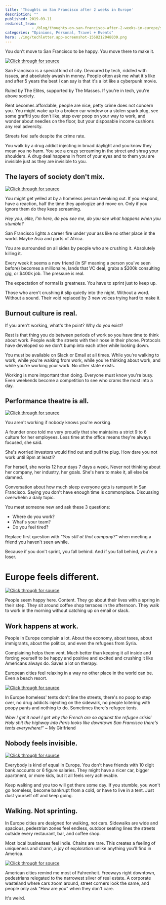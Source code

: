 ```yaml
---
title: 'Thoughts on San Francisco after 2 weeks in Europe'
description: ""
published: 2019-09-11
redirect_from: 
            - /blog/thoughts-on-san-francisco-after-2-weeks-in-europe/swizec/9191
categories: "Opinions, Personal, Travel + Events"
hero: ./img/techletter.app-screenshot-1568212048039.png
---
```


You don't move to San Francisco to be happy. You move there to make it.

[![Click through for source](./img/techletter.app-screenshot-1568212048039.png)](https://www.youtube.com/watch?v=Tghs2QNYZ7o)

San Francisco is a special kind of city. Devoured by tech, riddled with issues, and absolutely awash in money. People often ask me what it's like and after 5 years the best I can say is that it's a lot like a cyberpunk movie.

Ruled by The Elites, supported by The Masses. If you're in tech, you're above society.

Rent becomes affordable, people are nice, petty crime does not concern you. You might wake up to a broken car window or a stolen spark plug, see some graffiti you don't like, step over poop on your way to work, and wonder about needles on the floor, but your disposable income cushions any real adversity.

Streets feel safe despite the crime rate.

You walk by a drug addict injecting in broad daylight and you know they mean you no harm. You see a crazy screaming in the street and shrug your shoulders. A drug deal happens in front of your eyes and to them you are invisible just as they are invisible to you.

## The layers of society don't mix.

[![Click through for source](./img/techletter.app-screenshot-1568212045865.png)](https://twitter.com/Swizec/status/1170241181680328706)

You might get yelled at by a homeless person tweaking out. If you respond, have a reaction, half the time they apologize and move on. Only if you ignore them do they keep screaming.

_Hey you, elite, I'm here, do you see me, do you see what happens when you stumble?_

San Francisco lights a career fire under your ass like no other place in the world. Maybe Asia and parts of Africa.

You are surrounded on all sides by people who are crushing it. Absolutely killing it.

Every week it seems a new friend (in SF meaning a person you've seen before) becomes a millionaire, lands that VC deal, grabs a $200k consulting gig, or $400k job. The pressure is real.

The expectation of normal is greatness. You have to sprint just to keep up.

Those who aren't crushing it slip quietly into the night. Without a word. Without a sound. Their void replaced by 3 new voices trying hard to make it.

## Burnout culture is real.

If you aren't working, what's the point? Why do you exist?

Rest is that thing you do between periods of work so you have time to think about work. People walk the streets with their nose in their phone. Protocols have developed so we don't bump into each other while looking down.

You must be available on Slack or Email at all times. While you're walking to work, while you're walking from work, while you're thinking about work, and while you're working your work. No other state exists.

Working is more important than doing. Everyone must know you're busy. Even weekends become a competition to see who crams the most into a day.

## Performance theatre is all.

[![Click through for source](./img/techletter.app-screenshot-1568212045334.png)](https://www.instagram.com/p/B1wdAHolNLE/)

You aren't working if nobody knows you're working.

A founder once told me very proudly that she maintains a strict 9 to 6 culture for her employees. Less time at the office means they're always focused, she said.

She's worried investors would find out and pull the plug. How dare you not work until 8pm at least!?

For herself, she works 12 hour days 7 days a week. Never not thinking about her company, her industry, her goals. She's here to make it, all else be damned.

Conversation about how much sleep everyone gets is rampant in San Francisco. Saying you don't have enough time is commonplace. Discussing overwhelm a daily topic.

You meet someone new and ask these 3 questions:

-   Where do you work?
-   What's your team?
-   Do you feel tired?

Replace first question with _"You still at that company?"_ when meeting a friend you haven't seen awhile.

Because if you don't sprint, you fall behind. And if you fall behind, you're a loser.

# Europe feels different.

[![Click through for source](./img/techletter.app-screenshot-1568212055228.png)](https://twitter.com/Swizec/status/1167004570091847680)

People seem happy here. Content. They go about their lives with a spring in their step. They sit around coffee shop terraces in the afternoon. They walk to work in the morning without catching up on email or slack.

## Work happens at work.

People in Europe complain a lot. About the economy, about taxes, about immigrants, about the politics, and even the refugees from Syria.

Complaining helps them vent. Much better than keeping it all inside and forcing yourself to be happy and positive and excited and crushing it like Americans always do. Saves a lot on therapy.

European cities feel relaxing in a way no other place in the world can be. Even a beach resort.

[![Click through for source](./img/techletter.app-screenshot-1568212045085.png)](https://www.instagram.com/p/B18AuE2l9rJ/)

In Europe homeless' tents don't line the streets, there's no poop to step over, no drug addicts injecting on the sidewalk, no people loitering with poopy pants and nothing to do. Sometimes there's refugee tents.

_Wow I get it now! I get why the French are so against the refugee crisis! Holy shit the highway into Paris looks like downtown San Francisco there's tents everywhere!"_ ~ My Girlfriend

## Nobody feels invisible.

[![Click through for source](./img/techletter.app-screenshot-1568212045678.png)](https://twitter.com/Swizec/status/1169857748625809410)

Everybody is kind of equal in Europe. You don't have friends with 10 digit bank accounts or 6 figure salaries. They might have a nicer car, bigger apartment, or more kids, but it all feels very achievable.

Keep walking and you too will get there some day. If you stumble, you won't go homeless, become bankrupt from a cold, or have to live in a tent. Just dust yourself off and keep going.

## Walking. Not sprinting.

In Europe cities are designed for walking, not cars. Sidewalks are wide and spacious, pedestrian zones feel endless, outdoor seating lines the streets outside every restaurant, bar, and coffee shop.

Most local businesses feel indie. Chains are rare. This creates a feeling of uniqueness and charm, a joy of exploration unlike anything you'll find in America.

[![Click through for source](./img/techletter.app-screenshot-1568212045418.png)](https://www.instagram.com/p/B2Hgzy-FnbB/)

American cities remind me most of Fahrenheit. Freeways right downtown, pedestrians relegated to the narrowest sliver of real estate. A corporate wasteland where cars zoom around, street corners look the same, and people only ask "How are you" when they don't care.

It's weird.
